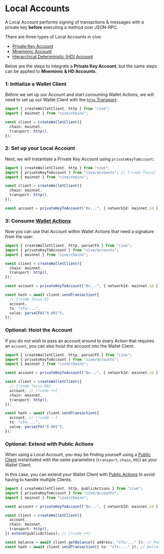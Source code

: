 # Local Accounts

A Local Account performs signing of transactions & messages with a private key **before** executing a method over JSON-RPC.

There are three types of Local Accounts in cive:

- [Private Key Account](/docs/accounts/privateKeyToAccount)
- [Mnemonic Account](/docs/accounts/mnemonicToAccount)
- [Hierarchical Deterministic (HD) Account](/docs/accounts/hdKeyToAccount)

Below are the steps to integrate a **Private Key Account**, but the same steps can be applied to **Mnemonic & HD Accounts**.

### 1: Initialize a Wallet Client

Before we set up our Account and start consuming Wallet Actions, we will need to set up our Wallet Client with the [`http` Transport](/docs/clients/transports/http):

```ts twoslash
import { createWalletClient, http } from "cive";
import { mainnet } from "cive/chains";

const client = createWalletClient({
  chain: mainnet,
  transport: http(),
});
```

### 2: Set up your Local Account

Next, we will instantiate a Private Key Account using `privateKeyToAccount`:

```ts twoslash
import { createWalletClient, http } from "cive";
import { privateKeyToAccount } from "cive/accounts"; // [!code focus]
import { mainnet } from "cive/chains";

const client = createWalletClient({
  chain: mainnet,
  transport: http(),
});

const account = privateKeyToAccount("0x...", { networkId: mainnet.id }); // [!code focus:1]
```

### 3: Consume [Wallet Actions](/docs/actions/wallet/introduction)

Now you can use that Account within Wallet Actions that need a signature from the user:

```ts twoslash
import { createWalletClient, http, parseCFX } from "cive";
import { privateKeyToAccount } from "cive/accounts";
import { mainnet } from "cive/chains";

const client = createWalletClient({
  chain: mainnet,
  transport: http(),
});

const account = privateKeyToAccount("0x...", { networkId: mainnet.id });

const hash = await client.sendTransaction({
  // [!code focus:5]
  account,
  to: "cfx:...",
  value: parseCFX("0.001"),
});
```

### Optional: Hoist the Account

If you do not wish to pass an account around to every Action that requires an `account`, you can also hoist the account into the Wallet Client.

```ts twoslash
import { createWalletClient, http, parseCFX } from "cive";
import { privateKeyToAccount } from "cive/accounts";
import { mainnet } from "cive/chains";

const account = privateKeyToAccount("0x...", { networkId: mainnet.id });

const client = createWalletClient({
  // [!code focus:99]
  account, // [!code ++]
  chain: mainnet,
  transport: http(),
});

const hash = await client.sendTransaction({
  account, // [!code --]
  to: "cfx:...",
  value: parseCFX("0.001"),
});
```

### Optional: Extend with Public Actions

When using a Local Account, you may be finding yourself using a [Public Client](/docs/clients/public) instantiated with the same parameters (`transport`, `chain`, etc) as your Wallet Client.

In this case, you can extend your Wallet Client with [Public Actions](/docs/actions/public/introduction) to avoid having to handle multiple Clients.

```ts twoslash {12}
import { createWalletClient, http, publicActions } from "cive";
import { privateKeyToAccount } from "cive/accounts";
import { mainnet } from "cive/chains";

const account = privateKeyToAccount("0x...", { networkId: mainnet.id });

const client = createWalletClient({
  account,
  chain: mainnet,
  transport: http(),
}).extend(publicActions); // [!code ++]

const balance = await client.getBalance({ address: "cfx:..." }); // Public Action
const hash = await client.sendTransaction({ to: "cfx:..." }); // Wallet Action

```
